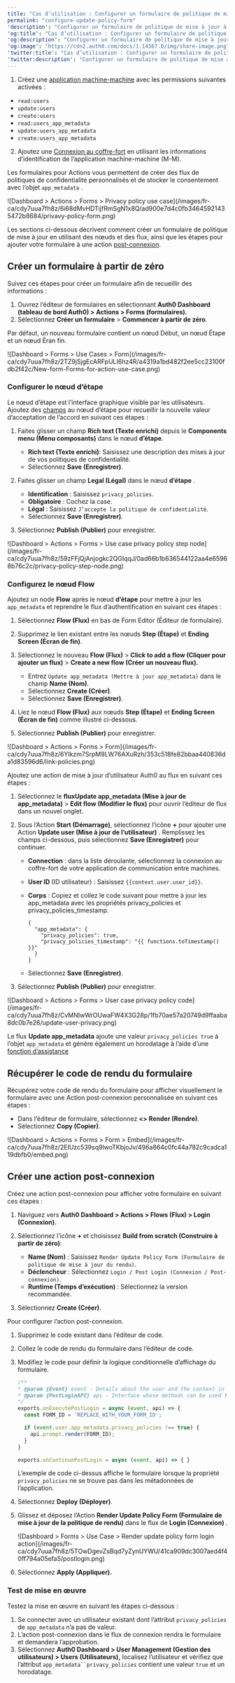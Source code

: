 ---
title: "Cas d’utilisation : Configurer un formulaire de politique de mise à jour à l’aide des formulaires."
permalink: "configure-update-policy-form"
'description': "Configurer un formulaire de politique de mise à jour à l’aide des formulaires pour Actions."
'og:title': "Cas d’utilisation : Configurer un formulaire de politique de mise à jour à l’aide des formulaires."
'og:description': "Configurer un formulaire de politique de mise à jour à l’aide des formulaires pour Actions."
'og:image': "https://cdn2.auth0.com/docs/1.14567.0/img/share-image.png"
'twitter:title': "Cas d’utilisation : Configurer un formulaire de politique de mise à jour à l’aide des formulaires."
'twitter:description': "Configurer un formulaire de politique de mise à jour à l’aide des formulaires pour Actions."
---

<Card title="Avant de commencer">

1. Créez une [application machine-machine](https://auth0.com/docs/get-started/auth0-overview/create-applications/machine-to-machine-apps) avec les permissions suivantes activées :

* `read:users`
* `update:users`
* `create:users`
* `read:users_app_metadata`
* `update:users_app_metadata`
* `create:users_app_metadata`

2. Ajoutez une [Connexion au coffre-fort](/docs/fr-ca/customize/forms/vault) en utilisant les informations d’identification de l’application machine-machine (M-M).

</Card>

Les formulaires pour Actions vous permettent de créer des flux de politiques de confidentialité personnalisés et de stocker le consentement avec l’objet `app_metadata` .

<Frame>![Dashboard > Actions > Forms > Privacy policy use case](/images/fr-ca/cdy7uua7fh8z/6i68dMvHDTijfRmSgN1x8Q/ad900e7d4c0fb34645921435472b8684/privavy-policy-form.png)</Frame>

Les sections ci-dessous décrivent comment créer un formulaire de politique de mise à jour en utilisant des nœuds et des flux, ainsi que les étapes pour ajouter votre formulaire à une action [post-connexion](/docs/fr-ca/customize/actions/explore-triggers/signup-and-login-triggers/login-trigger).

## Créer un formulaire à partir de zéro

Suivez ces étapes pour créer un formulaire afin de recueillir des informations :

1. Ouvrez l’éditeur de formulaires en sélectionnant **Auth0 Dashboard (tableau de bord Auth0) > Actions > Forms (formulaires).**
2. Sélectionnez **Créer un formulaire** > **Commencer à partir de zéro**.

Par défaut, un nouveau formulaire contient un nœud Début, un nœud Étape et un nœud Éran fin.

<Frame>![Dashboard > Forms > Use Cases > Form](/images/fr-ca/cdy7uua7fh8z/2TZ9jSjgEcARFpULI6hz4R/a4319a1bd482f2ee5cc23100fdb2f42c/New-form-Forms-for-action-use-case.png)</Frame>

### Configurer le nœud d’étape

Le nœud d’étape est l’interface graphique visible par les utilisateurs. Ajoutez des [champs](/docs/fr-ca/customize/forms/nodes-and-components) au nœud d’étape pour recueillir la nouvelle valeur d’acceptation de l’accord en suivant ces étapes :

1. Faites glisser un champ **Rich text (Texte enrichi)** depuis le **Components menu (Menu composants)** dans le nœud **d’étape**.

   * **Rich text (Texte enrichi)**: Saisissez une description des mises à jour de vos politiques de confidentialité.
   * Sélectionnez **Save (Enregistrer)**.
2. Faites glisser un champ **Legal (Légal)** dans le nœud **d’étape** .

   * **Identification** : Saisissez `privacy_policies`.
   * **Obligatoire** : Cochez la case.
   * **Légal** : Saisissez `J’accepte la politique de confidentialité`.
   * Sélectionnez **Save (Enregistrer)**.
3. Sélectionnez **Publish (Publier)** pour enregistrer.

<Frame>![Dashboard > Actions > Forms > Use case privacy policy step node](/images/fr-ca/cdy7uua7fh8z/59zFFjQjAnjogkc2QGIqqJ/0ad66b1b636544122aa4e65968b76c2c/privacy-policy-step-node.png)</Frame>

### Configurez le nœud Flow

Ajoutez un node **Flow** après le nœud **d’étape** pour mettre à jour les `app_metadata` et reprendre le flux d’authentification en suivant ces étapes :

1. Sélectionnez **Flow (Flux)** en bas de Form Editor (Éditeur de formulaire).
2. Supprimez le lien existant entre les nœuds **Step (Étape)** et **Ending Screen (Écran de fin)**.
3. Sélectionnez le nouveau **Flow (Flux)** > **Click to add a flow (Cliquer pour ajouter un flux)** > **Create a new flow (Créer un nouveau flux).**

   * Entrez `Update app_metadata (Mettre à jour app_metadata)` dans le champ **Name (Nom)**.
   * Sélectionnez **Create (Créer)**.
   * Sélectionnez **Save (Enregistrer)**.
4. Liez le nœud **Flow (Flux)** aux nœuds **Step (Étape)** et **Ending Screen (Écran de fin)** comme illustré ci-dessous.
5. Sélectionnez **Publish (Publier)** pour enregistrer.

<Frame>![Dashboard > Actions > Forms > Form](/images/fr-ca/cdy7uua7fh8z/6YIkzm7SrpM9LW76AXuRzh/353c518fe82bbaa440836da1d83596d6/link-policies.png)</Frame>

Ajoutez une action de mise à jour d’utilisateur Auth0 au flux en suivant ces étapes :

1. Sélectionnez le **fluxUpdate app_metadata (Mise à jour de app_metadata)** > **Edit flow (Modifier le flux)** pour ouvrir l’éditeur de flux dans un nouvel onglet.
2. Sous l’Action **Start (Démarrage)**, sélectionnez l’icône **+** pour ajouter une Action **Update user (Mise à jour de l’utilisateur)** . Remplissez les champs ci-dessous, puis sélectionnez **Save (Enregistrer)** pour continuer.

   * **Connection** : dans la liste déroulante, sélectionnez la connexion au coffre-fort de votre application de communication entre machines.
   * **User ID** (ID utilisateur) : Saisissez `{{context.user.user_id}}`.
   * **Corps** : Copiez et collez le code suivant pour mettre à jour les app_metadata avec les propriétés privacy_policies et privacy_policies_timestamp.

     ```
     {
       "app_metadata": {
         "privacy_policies": true,
         "privacy_policies_timestamp": "{{ functions.toTimestamp() }}"
       }
     }
     ```

     

     
   * Sélectionnez **Save (Enregistrer)**.
3. Sélectionnez **Publish (Publier)** pour enregistrer.

<Frame>![Dashboard > Actions > Forms > User case privacy policy code](/images/fr-ca/cdy7uua7fh8z/CvMNIwWrOUwaFW4X3G28p/1fb70ae57a20749d9ffaaba8dc0b7e26/update-user-privacy.png)</Frame>

<Callout icon="file-lines" color="#0EA5E9" iconType="regular">

Le flux **Update app_metadata** ajoute une valeur `privacy_policies true` à l’objet `app_metadata` et génère également un horodatage à l’aide d’une [fonction d’assistance](/docs/fr-ca/customize/forms/variables)

</Callout>

## Récupérer le code de rendu du formulaire

Récupérez votre code de rendu du formulaire pour afficher visuellement le formulaire avec une Action post-connexion personnalisée en suivant ces étapes :

* Dans l’éditeur de formulaire, sélectionnez **\<> Render (Rendre)**.
* Sélectionnez **Copy (Copier)**.

<Frame>![Dashboard > Actions > Forms > Form > Embed](/images/fr-ca/cdy7uua7fh8z/2EIUzc539sq9lwoTKbjoJv/496a864c0fc44a782c9cadca119dbfb0/embed.png)</Frame>

## Créer une action post-connexion

Créez une action post-connexion pour afficher votre formulaire en suivant ces étapes :

1. Naviguez vers **Auth0 Dashboard > Actions > Flows (Flux) > Login (Connexion).**
2. Sélectionnez l’icône **+** et choisissez **Build from scratch (Construire à partir de zéro)**:

   * **Name (Nom)** : Saisissez `Render Update Policy Form (Formulaire de politique de mise à jour du rendu)`.
   * **Déclencheur** : Sélectionnez `Login / Post Login (Connexion / Post-connexion)`.
   * **Runtime (Temps d’exécution)** : Sélectionnez la version recommandée.
3. Sélectionnez **Create (Créer)**.

Pour configurer l’action post-connexion.

1. Supprimez le code existant dans l’éditeur de code.
2. Collez le code de rendu du formulaire dans l’éditeur de code.
3. Modifiez le code pour définir la logique conditionnelle d’affichage du formulaire.

   ```javascript lines
   /**
   * @param {Event} event - Details about the user and the context in which they are logging in.
   * @param {PostLoginAPI} api - Interface whose methods can be used to change the behavior of the login.
   */
   exports.onExecutePostLogin = async (event, api) => {
     const FORM_ID = 'REPLACE_WITH_YOUR_FORM_ID';

     if (event.user.app_metadata.privacy_policies !== true) {
       api.prompt.render(FORM_ID);
     }
   }

   exports.onContinuePostLogin = async (event, api) => { }
   ```

   

   

   <Callout icon="file-lines" color="#0EA5E9" iconType="regular">

   L’exemple de code ci-dessus affiche le formulaire lorsque la propriété `privacy_policies` ne se trouve pas dans les métadonnées de l’application.

   </Callout>

4. Sélectionnez **Deploy (Déployer)**.
5. Glissez et déposez l’Action **Render Update Policy Form (Formulaire de mise à jour de la politique de rendu)** dans le flux de **Login (Connexion)** .

   <Frame>![Dashboard > Forms > Use Case > Render update policy form login action](/images/fr-ca/cdy7uua7fh8z/5TOwDgevZsBqd7yZynUYWU/41ca909dc3007aed4f40ff794a05efa5/postlogin.png)</Frame>

6. Sélectionnez **Apply (Appliquer).**

### Test de mise en œuvre

Testez la mise en œuvre en suivant les étapes ci-dessous :

1. Se connecter avec un utilisateur existant dont l’attribut `privacy_policies` de `app_metadata` n’a pas de valeur.
2. L’action post-connexion dans le flux de connexion rendra le formulaire et demandera l’approbation.
3. Sélectionnez **Auth0 Dashboard > User Management (Gestion des utilisateurs) > Users (Utilisateurs),** localisez l’utilisateur et vérifiez que l’attribut `app_metadata``privacy_policies` contient une valeur `true` et un horodatage.
